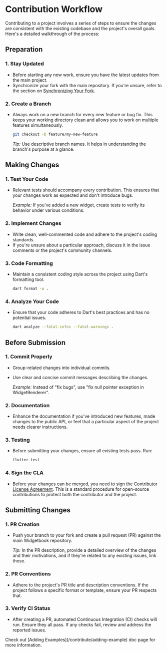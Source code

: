 # Contribution Workflow

Contributing to a project involves a series of steps to ensure the changes are
consistent with the existing codebase and the project's overall goals. Here's a
detailed walkthrough of the process:

## Preparation

### 1. Stay Updated

- Before starting any new work, ensure you have the latest updates from the main
  project.
- Synchronize your fork with the main repository. If you're unsure, refer to the
  section on [Synchronizing Your Fork](/contribute/sync-your-fork).

### 2. Create a Branch

- Always work on a new branch for every new feature or bug fix. This keeps your
  working directory clean and allows you to work on multiple features
  simultaneously.

  ```bash
  git checkout -b feature/my-new-feature
  ```

  _Tip:_ Use descriptive branch names. It helps in understanding the branch's
  purpose at a glance.

## Making Changes

### 1. Test Your Code

- Relevant tests should accompany every contribution. This ensures that your
  changes work as expected and don't introduce bugs.

  _Example:_ If you've added a new widget, create tests to verify its behavior
  under various conditions.

### 2. Implement Changes

- Write clean, well-commented code and adhere to the project's coding standards.
- If you're unsure about a particular approach, discuss it in the issue comments
  or the project's community channels.

### 3. Code Formatting

- Maintain a consistent coding style across the project using Dart's formatting
  tool.

  ```bash
  dart format -w .
  ```

### 4. Analyze Your Code

- Ensure that your code adheres to Dart's best practices and has no potential
  issues.

  ```bash
  dart analyze --fatal-infos --fatal-warnings .
  ```

## Before Submission

### 1. Commit Properly

- Group-related changes into individual commits.
- Use clear and concise commit messages describing the changes.

  _Example:_ Instead of "fix bugs", use "fix null pointer exception in WidgetRenderer".

### 2. Documentation

- Enhance the documentation if you've introduced new features, made changes to
  the public API, or feel that a particular aspect of the project needs clearer
  instructions.

### 3. Testing

- Before submitting your changes, ensure all existing tests pass. Run:

  ```bash
  flutter test
  ```

### 4. Sign the CLA

- Before your changes can be merged, you need to sign the
  [Contributor License Agreement](https://docs.google.com/forms/d/e/1FAIpQLScuRfjUzENsLsmQgqZlGLxMKbFi7zuXoPARyXytoyQrq7ntUw/viewform).
  This is a standard procedure for open-source contributions to protect both the
  contributor and the project.

## Submitting Changes

### 1. PR Creation

- Push your branch to your fork and create a pull request (PR) against the main
  Widgetbook repository.

  _Tip:_ In the PR description, provide a detailed overview of the changes and
  their motivations, and if they're related to any existing issues, link those.

### 2. PR Conventions

- Adhere to the project's PR title and description conventions. If the project
  follows a specific format or template, ensure your PR respects that.

### 3. Verify CI Status

- After creating a PR, automated Continuous Integration (CI) checks will run.
  Ensure they all pass. If any checks fail, review and address the reported
  issues.

<Info>
	Check out [Adding Examples](/contribute/adding-example) doc page for more
	information.
</Info>
